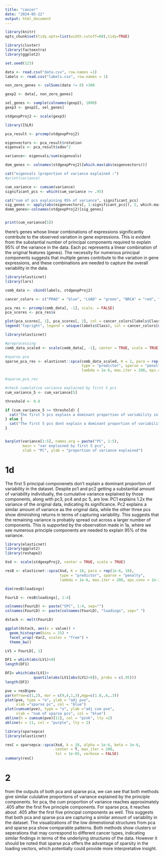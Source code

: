 ```yaml
---
title: "cancer"
date: "2024-05-22"
output: html_document
---
```


```r
library(knitr)
opts_chunk$set(tidy.opts=list(width.cutoff=60),tidy=TRUE)
```


```r

library(cluster)
library(factoextra)
library(ggplot2)

set.seed(123)

data <- read.csv("data.csv", row.names =1)
labels <- read.csv("labels.csv", row.names = 1)

```

```r

non_zero_genes <- colSums(data != 0) >300

gexp2 <- data[, non_zero_genes]

sel_genes <- sample(colnames(gexp2), 1000)
gexp3 <- gexp2[, sel_genes]

stdgexpProj2 <- scale(gexp3)

```

```r
library(ISLR)

pca_result <- prcomp(stdgexpProj2)

eigenvectors <- pca_result$rotation
eigenvals <- pca_result$sdev^2

variance<- eigenvals/sum(eigenvals)

dom_genes <- colnames(stdgexpProj2)[which.max(abs(eigenvectors))]

cat("eigenvals (proportion of variance explained :")
#print(variance)

cum_variance <- cumsum(variance)
significant_pcs <- which(cum_variance >= .95)

cat("num of pcs explaining 95% of variance", significant_pcs)
sig_genes <- apply(abs(eigenvectors[, 1:significant_pcs]), 2, which.max)
domm_genes<-colnames(stdgexpProj2)[sig_genes]


print(cum_variance[5])

```


there's genes whose linear combinations of expressions significantly contribute to the observed variation in gene expressions. This is evident from the substantial number of principal components required to explain 95% of the variance in the data. Each pc represents a linear combination of the original features (genes). The necessity for numerous principal components suggests that multiple genes contribute to the variation in gene expressions, and these combinations are needed to capture the overall variability in the data.

```r

library(elasticnet)
library(lars)

comb_data <- cbind(labels, stdgexpProj2)

cancer_colors <- c("PRAD" = "blue", "LUAD" = "green", "BRCA" = "red", "KIRC" = "purple", "COAD"="pink")

pca_res <- prcomp(comb_data[, -1], scale. = FALSE)
pca_scores <- pca_res$x

plot(pca_scores[, 1], pca_scores[, 2], col = cancer_colors[labels$Class], pch = 16 , main = "pca visualization of cancer types")
legend("topright", legend = unique(labels$Class), col = cancer_colors[unique(labels$Class)], pch = 16, cex = .7)

library(elasticnet)

#preprocessing
comb_data_scaled <- scale(comb_data[, -1], center = TRUE, scale = TRUE)

#sparse pca
sparse_pca_res <- elasticnet::spca(comb_data_scaled, K = 2, para = rep(1e-6, 18), 
                                   type = "predictor", sparse = "penalty", 
                                   lambda = 1e-6, max.iter = 200, eps.conv = 1e-3)

#sparse_pca_res


```

```r


#check cumulative variance explained by first 5 pcs
cum_variance_5 <- cum_variance[5]

threshold <- 0.8

if (cum_variance_5 >= threshold) {
  cat("the first 5 pcs explain a dominant proportion of variability in the dataset.")
} else {
  cat("The first 5 pcs dont explain a dominant proportion of variability in the dataset.")
}


barplot(variance[1:5], names.arg = paste("PC", 1:5), 
        main = "var explained by first 5 pcs",
        xlab = "PC", ylab = "proportion of variance explained")

```

# 1d

The first 5 principal componenets don't explain a dominant proportion of variability in the dataset. Despite pc1 and pc2 getting a substantial amount of variability individually, the cumulative variance explained by those components, along with pc3, pc4 and pc 5, are low. PC1 explains 1.2x the variance of the original data, indicating its significance. Pc2 explains a similar amount of variance as the original data, while the other three pcs show diminishing returns in terms of capturing variability. This suggests that the remaining variance is probably spread out across a larger number of components. This is supported by the observation made in 1a, where we see numerous principle components are needed to explain 95% of the variance. 

```r

library(elasticnet)
library(ggplot2)
library(reshape2)

Xsd <- scale(stdgexpProj2, center = TRUE, scale = TRUE)

resB <- elasticnet::spca(Xsd, K = 18, para = rep(1e-6, 18), 
                         type = "predictor", sparse = "penalty", 
                         lambda = 1e-6, max.iter = 200, eps.conv = 1e-3)

dim(resB$loadings)

FourLD <- resB$loadings[, 1:4]

colnames(FourLD) <- paste("SPC", 1:4, sep="")
colnames(FourLD) <- paste(colnames(FourLD), "loadings", sep=" ")

dstack <- melt(FourLD)

ggplot(dstack, aes(x = value)) +
  geom_histogram(bins = 25) +
  facet_wrap(~Var2, scales = "free") +
  theme_bw()

```

```r

LV1 = FourLD[, 1]

DF1 = which(abs(LV1)>0)
length(DF1)

DF2= which(abs(LV1)>
             quantile(abs(LV1[abs(LV1)>0]), probs = c(.95)))
length(DF2)
```

```r

pve = resB$pev
par(mfrow=c(1,2), mar = c(9,4,1,3),mgp=c(1.8,.6,.3))
plot(pve, type = "o", ylab = "adj pve", 
     xlab ="sparse pc", col = "blue")
plot(cumsum(pve), type = "o", ylab ="adj cum pve", 
     xlab = "num of sparse pcs", col = "blue")
abline(h = cumsum(pve)[11], col = "pink", lty =2)
abline(v = 11, col = "purple", lty = 2)


```

```r
library(sparsepca)
library(elasticnet)

resC = sparsepca::spca(Xsd, k = 18, alpha = 1e-6, beta = 1e-6, 
                       center = T, max_iter = 200,
                       tol = 1e-05, verbose = FALSE)
summary(resC)


```

# 2 
from the outputs of both pca and sparse pca, we can see that both methods give similar cululative proportions of variance explained by the principle components. for pca, the cum proportion of variance reaches approximately .405 after the first five principle components. For sparse pca, it reaches about .405 after the first five principal components as well. This suggests that both pca and sparse pca are capturing a similar amount of variability in the dataset. The visualizations of the low dimenstional structures from pca and sparse pca show comparable patterns. Both methods show clusters or seperations that may correspond to different cancer types, indicating similar findings in terms of the underlying structures of the data. However it should be noted that sparse pca offers the advantage of sparsity in the loading vectors, which potentially could provide more interpretative insight. 


